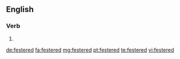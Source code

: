 ==English==

===Verb===
{{head|en}}

# {{en-past of|fester}}

[[de:festered]]
[[fa:festered]]
[[mg:festered]]
[[pt:festered]]
[[te:festered]]
[[vi:festered]]